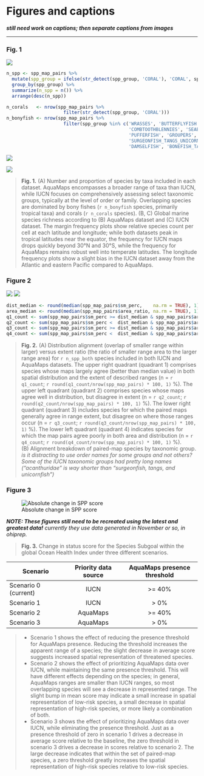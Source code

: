 
# Figures and captions

___still need work on captions; then separate captions from images___

<!--

Figures: Calculated at 180 characters per cm in height for one column and 360 characters per cm in height for two columns; a figure wider than 8.7 cm is two columns wide.

From PNAS http://www.pnas.org/site/authors/preparation.xhtml:

Only TIFF, EPS, and high-resolution PDF for Mac or PC are allowed for figures that will appear in the main text. Authors may submit PRC or U3D files for 3D images; these must be accompanied by 2D representations in TIFF, EPS, or high-resolution PDF format. (See SI below for supplementary material.) Color images must be in RGB (red, green, blue) mode. Include the font files for any text. Images must be final size, preferably one column width (8.7 cm). Figures wider than one column should be sized to 11.4 cm or 17.8 cm wide. Numbers, letters, and symbols should be no smaller than 6 points (2 mm) and no larger than 12 points (6 mm) after reduction and must be consistent. Composite figures must be preassembled. Figures must be submitted as separate files, not embedded in manuscript text. See the Digital Art Guidelines.

See also: http://www.pnas.org/site/misc/digitalart.pdf

Label like so: 
Fig. 2.
Diffraction patterns at three different angles and time-dependent structural changes of JDF-L1. (A–C) Diffraction images observed at different zone axes before time 0; n is the electron direction. (D) Femtosecond intensity changes of (200) and (201) spots with time. Two different types of dynamics were observed: a decay with a femtosecond time constant (see main text) and another without a decay.


___consider using HCL or HSV values for colors on plots?___ or ask Mel re: good color choices.  Make sure that colors have good contrast to show up on a black-and-white print...  Should the quad plot background be colored?  How else to quickly code the four quadrants relative to the quadrant-breakdown-by-taxa plot?

**`hcl {grDevices}`**: Create a vector of colors from vectors specifying hue, chroma and luminance.

*Usage* `hcl(h = 0, c = 35, l = 85, alpha, fixup = TRUE)`
Arguments

*arguments*
- `h`: The hue of the color specified as an angle in the range [0,360]. 0 yields red, 120 yields green 240 yields blue, etc.
- `c`: The chroma of the color. The upper bound for chroma depends on hue and luminance.
- `l`: A value in the range [0,100] giving the luminance of the colour. For a given combination of hue and chroma, only a subset of this range is possible.
- `alpha`: numeric vector of values in the range [0,1] for alpha transparency channel (0 means transparent and 1 means opaque).
- `fixup`: a logical value which indicates whether the resulting RGB values should be corrected to ensure that a real color results. if fixup is FALSE RGB components lying outside the range [0,1] will result in an NA value.

**`hsv {grDevices}`**: Create a vector of colors from vectors specifying hue, saturation and value.

*usage* `hsv(h = 1, s = 1, v = 1, alpha)`

*arguments*

- `h`, `s`,`v`: numeric vectors of values in the range [0, 1] for ‘hue’, ‘saturation’ and ‘value’ to be combined to form a vector of colors. Values in shorter arguments are recycled.
- `alpha`: numeric vector of values in the range [0, 1] for alpha transparency channel (0 means transparent and 1 means opaque).

-->

-----

### Fig. 1

<a id = 'fig1'></a>

![](figures/bar_by_taxa_all.png)
``` r
n_spp <- spp_map_pairs %>%
  mutate(spp_group = ifelse(str_detect(spp_group, 'CORAL'), 'CORAL', spp_group)) %>%
  group_by(spp_group) %>%
  summarize(n_spp = n()) %>%
  arrange(desc(n_spp))

n_corals   <- nrow(spp_map_pairs %>% 
                     filter(str_detect(spp_group, 'CORAL')))
n_bonyfish <- nrow(spp_map_pairs %>% 
                     filter(spp_group %in% c('WRASSES', 'BUTTERFLYFISH', 'PARROTFISH',
                                             'COMBTOOTHBLENNIES', 'SEABREAMS_PORGIES', 
                                             'PUFFERFISH', 'GROUPERS', 'TUNAS_BILLFISHES', 
                                             'SURGEONFISH_TANGS_UNICORNFISH', 'ANGELFISH', 
                                             'DAMSELFISH', 'BONEFISH_TARPONS')))
```


![](figures/all_aquamaps_map.png)

![](figures/all_iucn_map.png)

>  __Fig. 1.__ (A) Number and proportion of species by taxa included in each dataset.  AquaMaps encompasses a broader range of taxa than IUCN, while IUCN focuses on comprehensively assessing select taxonomic groups, typically at the level of order or family. Overlapping species are dominated by bony fishes (`r n_bonyfish` species, primarily tropical taxa) and corals (`r n_corals` species).  (B, C) Global marine species richness according to (B) AquaMaps dataset and (C) IUCN dataset.  The margin frequency plots show relative species count per cell at each latitude and longitude; while both datasets peak in tropical latitudes near the equator, the frequency for IUCN maps drops quickly beyond 30°N and 30°S, while the frequency for AquaMaps remains robust well into temperate latitudes.  The longitude frequency plots show a slight bias in the IUCN dataset away from the Atlantic and eastern Pacific compared to AquaMaps. 

### Figure 2

<a id = 'fig2'></a>

![](figures/AreaRatiovsPercOverlap.png)
![](figures/barchart_spp_gp_quads.png)


``` r
dist_median <- round(median(spp_map_pairs$sm_perc,    na.rm = TRUE), 1)
area_median <- round(median(spp_map_pairs$area_ratio, na.rm = TRUE), 1)
q1_count <- sum(spp_map_pairs$sm_perc >= dist_median & spp_map_pairs$area_ratio >= area_median)
q2_count <- sum(spp_map_pairs$sm_perc <  dist_median & spp_map_pairs$area_ratio >= area_median)
q3_count <- sum(spp_map_pairs$sm_perc >= dist_median & spp_map_pairs$area_ratio <  area_median)
q4_count <- sum(spp_map_pairs$sm_perc <  dist_median & spp_map_pairs$area_ratio <  area_median)
```

> __Fig. 2.__ (A) Distribution alignment (overlap of smaller range within larger) versus extent ratio (the ratio of smaller range area to the larger range area) for `r n_spp_both` species included in both IUCN and AquaMaps datasets.  The upper right quadrant (quadrant 1) comprises species whose maps largely agree (better than median value) in both spatial distribution and the extent of described ranges
(n = `r q1_count`; `r round(q1_count/nrow(spp_map_pairs) * 100, 1)` %).
> The upper left quadrant (quadrant 2) comprises species whose maps agree well in distribution, but disagree in extent
(n = `r q2_count`; `r round(q2_count/nrow(spp_map_pairs) * 100, 1)` %).
> The lower right quadrant (quadrant 3) includes species for which the paired maps generally agree in range extent, but disagree on where those ranges occur
(n = `r q3_count`; `r round(q3_count/nrow(spp_map_pairs) * 100, 1)` %).
> The lower left quadrant (quadrant 4) indicates species for which the map pairs agree poorly in both area and distribution
(n = `r q4_count`; `r round(q4_count/nrow(spp_map_pairs) * 100, 1)` %).  
(B) Alignment breakdown of paired-map species by taxonomic group. _is it distracting to use order names for some groups and not others?  Some of the IUCN taxonomic groups had pretty long names ("acanthuridae" is way shorter than "surgeonfish, tangs, and unicornfish")_


### Figure 3

<a id = 'fig3'></a>

![Absolute change in SPP score](figures/boxplot_abs_diff.png)

___NOTE: These figures still need to be recreated using the latest and greatest data!___ _currently they use data generated in November or so, in ohiprep._

> __Fig. 3.__ Change in status score for the Species Subgoal within the global Ocean Health Index under three different scenarios.

| Scenario              | Priority data source | AquaMaps presence threshold |
| --------------------- | :------------------: | :-------------------------: |
| Scenario 0 (current)  | IUCN                 |  >= 40%                     |
| Scenario 1            | IUCN                 |   > 0%                      |
| Scenario 2            | AquaMaps             |  >= 40%                     |
| Scenario 3            | AquaMaps             |   > 0%                      |

> * Scenario 1 shows the effect of reducing the presence threshold for AquaMaps presence.  Reducing the threshold increases the apparent range of a species; the slight decrease in average score suggests increased spatial representation of threatened species.
> * Scenario 2 shows the effect of prioritizing AquaMaps data over IUCN, while maintaining the same presence threshold.  This will have different effects depending on the species; in general, AquaMaps ranges are smaller than IUCN ranges, so most overlapping species will see a decrease in represented range.  The slight bump in mean score may indicate a small increase in spatial representation of low-risk species, a small decrease in spatial representation of high-risk species, or more likely a combination of both.
> * Scenario 3 shows the effect of prioritizing AquaMaps data over IUCN, while eliminating the presence threshold.  Just as a presence threshold of zero in scenario 1 drives a decrease in average score relative to the baseline, the zero threshold in scenario 3 drives a decrease in scores relative to scenario 2.  The large decrease indicates that within the set of paired-map species, a zero threshold greatly increases the spatial representation of high-risk species relative to low-risk species.

